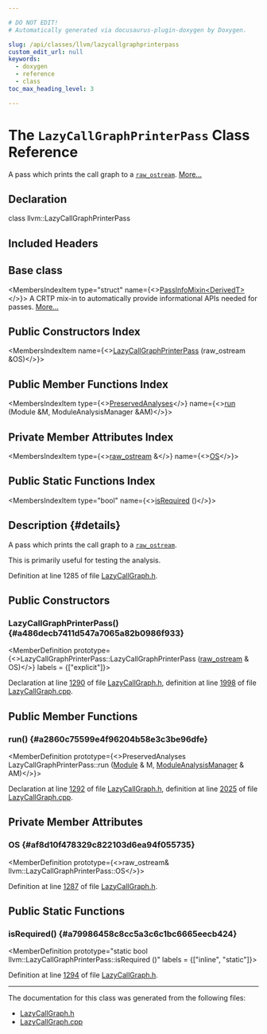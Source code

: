 ```yaml
---

# DO NOT EDIT!
# Automatically generated via docusaurus-plugin-doxygen by Doxygen.

slug: /api/classes/llvm/lazycallgraphprinterpass
custom_edit_url: null
keywords:
  - doxygen
  - reference
  - class
toc_max_heading_level: 3

---
```





# The `LazyCallGraphPrinterPass` Class Reference

<DoxygenPage pluginConfig={pluginConfig}>

A pass which prints the call graph to a <code><a href="/docs/api/classes/llvm/raw-ostream">raw&#95;ostream</a></code>. <a href="#details">More...</a>

## Declaration

<CodeBlock>class llvm::LazyCallGraphPrinterPass</CodeBlock>

## Included Headers

<IncludesList>
<IncludesListItem
  filePath="llvm/Analysis/LazyCallGraph.h"
  permalink="/docs/api/files/include/include/llvm/include/llvm/analysis/lazycallgraph-h"
  isLocal="true" />
</IncludesList>

## Base class

<MembersIndex>

<MembersIndexItem
  type="struct"
  name={<><a href="/docs/api/structs/llvm/passinfomixin">PassInfoMixin&lt;DerivedT&gt;</a></>}>
A CRTP mix-in to automatically provide informational APIs needed for passes. <a href="/docs/api/structs/llvm/passinfomixin/#details">More...</a>
</MembersIndexItem>

</MembersIndex>

## Public Constructors Index

<MembersIndex>

<MembersIndexItem
  name={<><a href="#a486decb7411d547a7065a82b0986f933">LazyCallGraphPrinterPass</a> (raw&#95;ostream &amp;OS)</>}>
</MembersIndexItem>

</MembersIndex>

## Public Member Functions Index

<MembersIndex>

<MembersIndexItem
  type={<><a href="/docs/api/classes/llvm/preservedanalyses">PreservedAnalyses</a></>}
  name={<><a href="#a2860c75599e4f96204b58e3c3be96dfe">run</a> (Module &amp;M, ModuleAnalysisManager &amp;AM)</>}>
</MembersIndexItem>

</MembersIndex>

## Private Member Attributes Index

<MembersIndex>

<MembersIndexItem
  type={<><a href="/docs/api/classes/llvm/raw-ostream">raw&#95;ostream</a> &amp;</>}
  name={<><a href="#af8d10f478329c822103d6ea94f055735">OS</a></>}>
</MembersIndexItem>

</MembersIndex>

## Public Static Functions Index

<MembersIndex>

<MembersIndexItem
  type="bool"
  name={<><a href="#a79986458c8cc5a3c6c1bc6665eecb424">isRequired</a> ()</>}>
</MembersIndexItem>

</MembersIndex>

## Description {#details}

A pass which prints the call graph to a <code><a href="/docs/api/classes/llvm/raw-ostream">raw&#95;ostream</a></code>.

This is primarily useful for testing the analysis.

Definition at line 1285 of file <a href="/docs/api/files/include/include/llvm/include/llvm/analysis/lazycallgraph-h">LazyCallGraph.h</a>.

<SectionDefinition>

## Public Constructors

### LazyCallGraphPrinterPass() {#a486decb7411d547a7065a82b0986f933}

<MemberDefinition
  prototype={<>LazyCallGraphPrinterPass::LazyCallGraphPrinterPass (<a href="/docs/api/classes/llvm/raw-ostream">raw&#95;ostream</a> &amp; OS)</>}
  labels = {["explicit"]}>

Declaration at line <a href="/docs/api/files/include/include/llvm/include/llvm/analysis/lazycallgraph-h/#l01290">1290</a> of file <a href="/docs/api/files/include/include/llvm/include/llvm/analysis/lazycallgraph-h">LazyCallGraph.h</a>, definition at line <a href="/docs/api/files/lib/lib/analysis/lazycallgraph-cpp/#l01998">1998</a> of file <a href="/docs/api/files/lib/lib/analysis/lazycallgraph-cpp">LazyCallGraph.cpp</a>.
</MemberDefinition>

</SectionDefinition>

<SectionDefinition>

## Public Member Functions

### run() {#a2860c75599e4f96204b58e3c3be96dfe}

<MemberDefinition
  prototype={<>PreservedAnalyses LazyCallGraphPrinterPass::run (<a href="/docs/api/classes/llvm/module">Module</a> &amp; M, <a href="/docs/api/namespaces/llvm/#af9c9208365fd9ce11392b4d79485e259">ModuleAnalysisManager</a> &amp; AM)</>}>

Declaration at line <a href="/docs/api/files/include/include/llvm/include/llvm/analysis/lazycallgraph-h/#l01292">1292</a> of file <a href="/docs/api/files/include/include/llvm/include/llvm/analysis/lazycallgraph-h">LazyCallGraph.h</a>, definition at line <a href="/docs/api/files/lib/lib/analysis/lazycallgraph-cpp/#l02025">2025</a> of file <a href="/docs/api/files/lib/lib/analysis/lazycallgraph-cpp">LazyCallGraph.cpp</a>.
</MemberDefinition>

</SectionDefinition>

<SectionDefinition>

## Private Member Attributes

### OS {#af8d10f478329c822103d6ea94f055735}

<MemberDefinition
  prototype={<>raw&#95;ostream&amp; llvm::LazyCallGraphPrinterPass::OS</>}>

Definition at line <a href="/docs/api/files/include/include/llvm/include/llvm/analysis/lazycallgraph-h/#l01287">1287</a> of file <a href="/docs/api/files/include/include/llvm/include/llvm/analysis/lazycallgraph-h">LazyCallGraph.h</a>.
</MemberDefinition>

</SectionDefinition>

<SectionDefinition>

## Public Static Functions

### isRequired() {#a79986458c8cc5a3c6c1bc6665eecb424}

<MemberDefinition
  prototype="static bool llvm::LazyCallGraphPrinterPass::isRequired ()"
  labels = {["inline", "static"]}>

Definition at line <a href="/docs/api/files/include/include/llvm/include/llvm/analysis/lazycallgraph-h/#l01294">1294</a> of file <a href="/docs/api/files/include/include/llvm/include/llvm/analysis/lazycallgraph-h">LazyCallGraph.h</a>.
</MemberDefinition>

</SectionDefinition>

<hr/>

The documentation for this class was generated from the following files:

<ul>
<li><a href="/docs/api/files/include/include/llvm/include/llvm/analysis/lazycallgraph-h">LazyCallGraph.h</a></li>
<li><a href="/docs/api/files/lib/lib/analysis/lazycallgraph-cpp">LazyCallGraph.cpp</a></li>
</ul>

</DoxygenPage>
